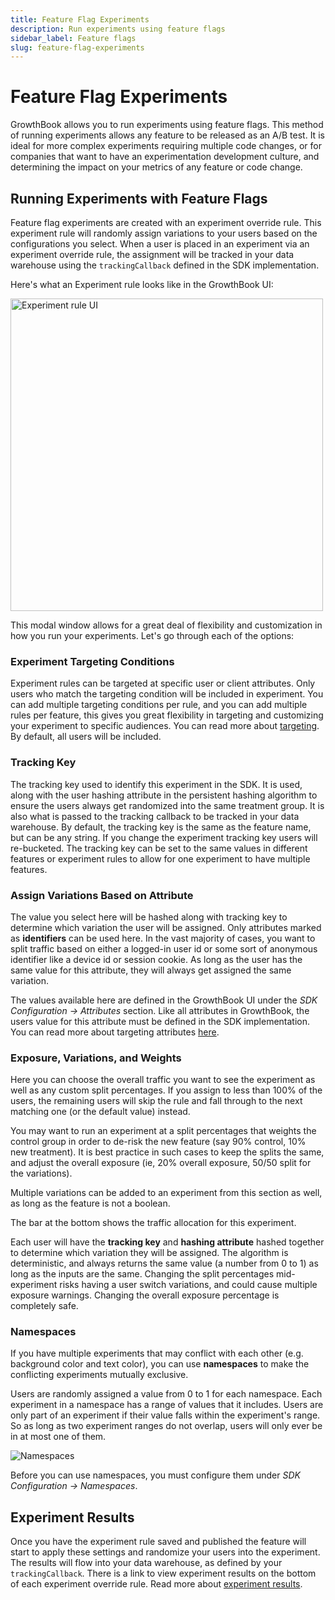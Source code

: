 ```yaml
---
title: Feature Flag Experiments
description: Run experiments using feature flags
sidebar_label: Feature flags
slug: feature-flag-experiments
---
```


# Feature Flag Experiments

GrowthBook allows you to run experiments using feature flags. This method of running experiments allows any feature to be
released as an A/B test. It is ideal for more complex experiments requiring multiple code changes, or for companies that
want to have an experimentation development culture, and determining the impact on your metrics of any feature or code change.

## Running Experiments with Feature Flags

Feature flag experiments are created with an experiment override rule. This experiment rule will randomly assign
variations to your users based on the configurations you select. When a user is placed in an experiment via an experiment
override rule, the assignment will be tracked in your data warehouse using the `trackingCallback` defined in the SDK
implementation.

Here's what an Experiment rule looks like in the GrowthBook UI:

<img src="/images/features/feature-experiment-rules.png" alt="Experiment rule UI" width="500" />

This modal window allows for a great deal of flexibility and customization in how you run your experiments. Let's go through each of the options:

### Experiment Targeting Conditions

Experiment rules can be targeted at specific user or client attributes. Only users who match the targeting condition will
be included in experiment. You can add multiple targeting conditions per rule, and you can add multiple rules per feature,
this gives you great flexibility in targeting and customizing your experiment to specific audiences. You can read more
about [targeting](/features/targeting). By default, all users will be included.

### Tracking Key

The tracking key used to identify this experiment in the SDK. It is used, along with the user hashing attribute in the
persistent hashing algorithm to ensure the users always get randomized into the same treatment group. It is also what is
passed to the tracking callback to be tracked in your data warehouse. By default, the tracking key is the same as the
feature name, but can be any string. If you change the experiment tracking key users will re-bucketed. The tracking key
can be set to the same values in different features or experiment rules to allow for one experiment to have multiple
features.

### Assign Variations Based on Attribute

The value you select here will be hashed along with tracking key to determine which variation the user will be assigned.
Only attributes marked as **identifiers** can be used here. In the vast majority of cases, you want to split traffic based
on either a logged-in user id or some sort of anonymous identifier like a device id or session cookie. As long as the user
has the same value for this attribute, they will always get assigned the same variation.

The values available here are defined in the GrowthBook UI under the _SDK Configuration → Attributes_
section. Like all attributes in GrowthBook, the users value for this attribute must be defined in the SDK implementation.
You can read more about targeting attributes [here](/features/targeting).

### Exposure, Variations, and Weights

Here you can choose the overall traffic you want to see the experiment as well as any custom split percentages. If you
assign to less than 100% of the users, the remaining users will skip the rule and fall through to the next matching one
(or the default value) instead.

You may want to run an experiment at a split percentages that weights the control group
in order to de-risk the new feature (say 90% control, 10% new treatment). It is best practice in such cases to keep the splits the
same, and adjust the overall exposure (ie, 20% overall exposure, 50/50 split for the variations).

Multiple variations can be added to an experiment from this section as well, as long as the feature is not a boolean.

The bar at the bottom shows the traffic allocation for this experiment.

Each user will have the **tracking key** and **hashing attribute** hashed together to determine which variation they
will be assigned. The algorithm is deterministic, and always returns the same value (a number from 0 to 1) as long as
the inputs are the same. Changing the split percentages mid-experiment risks having a user switch variations, and could
cause multiple exposure warnings. Changing the overall exposure percentage is completely safe.

### Namespaces

If you have multiple experiments that may conflict with each other (e.g. background color and text color), you can
use **namespaces** to make the conflicting experiments mutually exclusive.

Users are randomly assigned a value from 0 to 1 for each namespace. Each experiment in a namespace has a range of values
that it includes. Users are only part of an experiment if their value falls within the experiment's range. So as long
as two experiment ranges do not overlap, users will only ever be in at most one of them.

![Namespaces](/images/namespaces.png)

Before you can use namespaces, you must configure them under _SDK Configuration → Namespaces_.

## Experiment Results

Once you have the experiment rule saved and published the feature will start to apply these settings and randomize your
users into the experiment. The results will flow into your data warehouse, as defined by your `trackingCallback`. There is
a link to view experiment results on the bottom of each experiment override rule. Read more about [experiment results](app/experiment-results).
